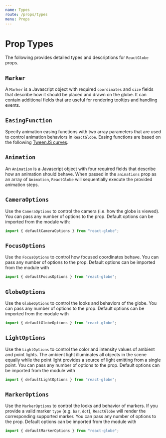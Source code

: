 ```yaml
---
name: Types
route: /props/types
menu: Props
---
```



# Prop Types

The following provides detailed types and descriptions for `ReactGlobe` props.

## `Marker`

A `Marker` is a Javascript object with required `coordinates` and `size` fields that describe how it should be placed and drawn on the globe. It can contain additional fields that are useful for rendering tooltips and handling events.

<Props of={Marker} />

## `EasingFunction`

Specify animation easing functions with two array parameters that are used to control animation behaviors in `ReactGlobe`. Easing functions are based on the following [TweenJS curves](https://sole.github.io/tween.js/examples/03_graphs.html).

<Props of={EasingFunction} />

## `Animation`

An `Animation` is a Javascript object with four required fields that describe how an animation should behave. When passed in the `animations` prop as an array of `Animation`, `ReactGlobe` will sequentially execute the provided animation steps.

<Props of={Animation} />

## `CameraOptions`

Use the `CameraOptions` to control the camera (i.e. how the globe is viewed). You can pass any number of options to the prop. Default options can be imported from the module with:

```js
import { defaultCameraOptions } from "react-globe";
```

<Props of={CameraOptions} />

## `FocusOptions`

Use the `FocusOptions` to control how focused coordinates behave. You can pass any number of options to the prop. Default options can be imported from the module with

```js
import { defaultFocusOptions } from "react-globe";
```

<Props of={FocusOptions} />

## `GlobeOptions`

Use the `GlobeOptions` to control the looks and behaviors of the globe. You can pass any number of options to the prop. Default options can be imported from the module with

```js
import { defaultGlobeOptions } from "react-globe";
```

<Props of={GlobeOptions} />

## `LightOptions`

Use the `LightOptions` to control the color and intensity values of ambient and point lights. The ambient light illuminates all objects in the scene equally while the point light provides a source of light emitting from a single point. You can pass any number of options to the prop. Default options can be imported from the module with

```js
import { defaultLightOptions } from "react-globe";
```

<Props of={LightOptions} />

## `MarkerOptions`

Use the `MarkerOptions` to control the looks and behavior of markers. If you provide a valid marker `type` (e.g. `bar`, `dot`), `ReactGlobe` will render the corresponding supported marker. You can pass any number of options to the prop. Default options can be imported from the module with

```js
import { defaultMarkerOptions } from "react-globe";
```

<Props of={MarkerOptions} />
